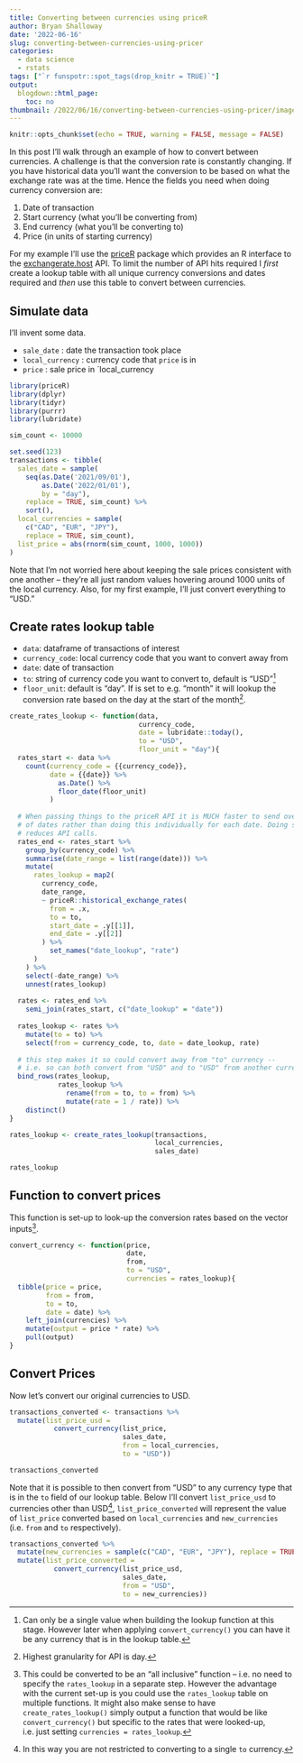 ```yaml
---
title: Converting between currencies using priceR
author: Bryan Shalloway
date: '2022-06-16'
slug: converting-between-currencies-using-pricer
categories:
  - data science
  - rstats
tags: ["`r funspotr::spot_tags(drop_knitr = TRUE)`"]
output:
  blogdown::html_page:
    toc: no
thumbnail: /2022/06/16/converting-between-currencies-using-pricer/images/priceR.png
---
```



```r
knitr::opts_chunk$set(echo = TRUE, warning = FALSE, message = FALSE)
```


In this post I'll walk through an example of how to convert between currencies. A challenge is that the conversion rate is constantly changing. If you have historical data you'll want the conversion to be based on what the exchange rate was at the time. Hence the fields you need when doing currency conversion are:

1. Date of transaction
2. Start currency (what you'll be converting from)
3. End currency (what you'll be converting to)
4. Price (in units of starting currency)

For my example I'll use the [priceR](https://stevecondylios.github.io/priceR/) package which provides an R interface to the [exchangerate.host](https://exchangerate.host/#/#docs) API. To limit the number of API hits required I *first*  create a lookup table with all unique currency conversions and dates required and *then* use this table to convert between currencies.

## Simulate data

I'll invent some data.

- `sale_date` : date the transaction took place
- `local_currency` : currency code that `price` is in
- `price` : sale price in `local_currency

```r
library(priceR)
library(dplyr)
library(tidyr)
library(purrr)
library(lubridate)

sim_count <- 10000

set.seed(123)
transactions <- tibble(
  sales_date = sample(
    seq(as.Date('2021/09/01'), 
        as.Date('2022/01/01'), 
        by = "day"), 
    replace = TRUE, sim_count) %>% 
    sort(),
  local_currencies = sample(
    c("CAD", "EUR", "JPY"), 
    replace = TRUE, sim_count),
  list_price = abs(rnorm(sim_count, 1000, 1000))
)
```

Note that I'm not worried here about keeping the sale prices consistent with one another -- they're all just random values hovering around 1000 units of the local currency. Also, for my first example, I'll just convert everything to "USD."

## Create rates lookup table

* `data`: dataframe of transactions of interest  
* `currency_code`: local currency code that you want to convert away from  
* `date`: date of transaction  
* `to`: string of currency code you want to convert to, default is "USD"^[Can only be a single value when building the lookup function at this stage. However later when applying `convert_currency()` you can have it be any currency that is in the lookup table.]
* `floor_unit`: default is "day". If is set to e.g. "month" it will lookup the conversion rate based on the day at the start of the month^[Highest granularity for API is day.].  

```r
create_rates_lookup <- function(data, 
                                currency_code, 
                                date = lubridate::today(),
                                to = "USD", 
                                floor_unit = "day"){
  rates_start <- data %>% 
    count(currency_code = {{currency_code}}, 
          date = {{date}} %>% 
            as.Date() %>% 
            floor_date(floor_unit)
          ) 
  
  # When passing things to the priceR API it is MUCH faster to send over a range
  # of dates rather than doing this individually for each date. Doing such
  # reduces API calls.
  rates_end <- rates_start %>% 
    group_by(currency_code) %>% 
    summarise(date_range = list(range(date))) %>% 
    mutate(
      rates_lookup = map2(
        currency_code,
        date_range,
        ~ priceR::historical_exchange_rates(
          from = .x,
          to = to,
          start_date = .y[[1]],
          end_date = .y[[2]]
        ) %>%
          set_names("date_lookup", "rate")
      )
    ) %>% 
    select(-date_range) %>% 
    unnest(rates_lookup)
  
  rates <- rates_end %>% 
    semi_join(rates_start, c("date_lookup" = "date"))
  
  rates_lookup <- rates %>% 
    mutate(to = to) %>% 
    select(from = currency_code, to, date = date_lookup, rate)
  
  # this step makes it so could convert away from "to" currency --
  # i.e. so can both convert from "USD" and to "USD" from another currency.
  bind_rows(rates_lookup,
            rates_lookup %>%
              rename(from = to, to = from) %>%
              mutate(rate = 1 / rate)) %>% 
    distinct()
}

rates_lookup <- create_rates_lookup(transactions, 
                                    local_currencies, 
                                    sales_date)

rates_lookup
```



## Function to convert prices

This function is set-up to look-up the conversion rates based on the vector inputs^[This could be converted to be an "all inclusive" function -- i.e. no need to specify the `rates_lookup` in a separate step. However the advantage with the current set-up is you could use the `rates_lookup` table on multiple functions. It might also make sense to have `create_rates_lookup()` simply output a function that would be like `convert_currency()` but specific to the rates that were looked-up, i.e. just setting `currencies = rates_lookup`.].

```r
convert_currency <- function(price, 
                             date, 
                             from, 
                             to = "USD", 
                             currencies = rates_lookup){
  tibble(price = price, 
         from = from, 
         to = to, 
         date = date) %>% 
    left_join(currencies) %>% 
    mutate(output = price * rate) %>% 
    pull(output)
}
```

## Convert Prices

Now let's convert our original currencies to USD.

```r
transactions_converted <- transactions %>%
  mutate(list_price_usd = 
           convert_currency(list_price,
                            sales_date,
                            from = local_currencies,
                            to = "USD"))

transactions_converted
```

Note that it is possible to then convert from "USD" to any currency type that is in the `to` field of our lookup table. Below I'll convert `list_price_usd` to currencies other than USD^[In this way you are not restricted to converting to a single `to` currency.], `list_price_converted` will represent the value of `list_price` converted based on `local_currencies` and `new_currencies` (i.e. `from` and `to` respectively).

```r
transactions_converted %>%
  mutate(new_currencies = sample(c("CAD", "EUR", "JPY"), replace = TRUE, sim_count)) %>%
  mutate(list_price_converted =
           convert_currency(list_price_usd,
                            sales_date,
                            from = "USD",
                            to = new_currencies))

```
